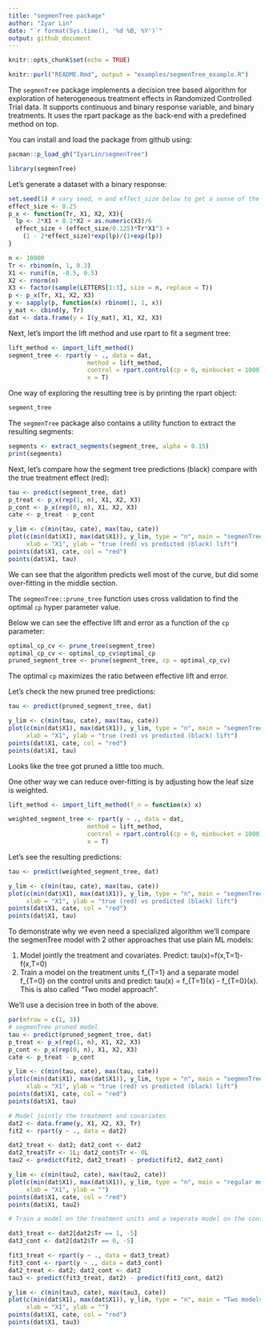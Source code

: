 ```yaml
---
title: "segmenTree package"
author: "Iyar Lin"
date: "`r format(Sys.time(), '%d %B, %Y')`"
output: github_document
---
```


```r
knitr::opts_chunk$set(echo = TRUE)
```

```r
knitr::purl("README.Rmd", output = "examples/segmenTree_example.R")
```

The `segmenTree` package implements a decision tree based algorithm for exploration of heterogeneous treatment effects in Randomized Controlled Trial data. It supports continuous and binary response variable, and binary treatments. It uses the rpart package as the back-end with a predefined method on top.

You can install and load the package from github using:

```r
pacman::p_load_gh("IyarLin/segmenTree")
```

```r
library(segmenTree)
```

Let's generate a dataset with a binary response:

```r
set.seed(1) # vary seed, n and effect_size below to get a sense of the model performance sensetivity
effect_size <- 0.25
p_x <- function(Tr, X1, X2, X3){
  lp <- 2*X1 + 0.2*X2 + as.numeric(X3)/6
  effect_size + (effect_size/0.125)*Tr*X1^3 + 
    (1 - 2*effect_size)*exp(lp)/(1+exp(lp))
}

n <- 10000
Tr <- rbinom(n, 1, 0.3)
X1 <- runif(n, -0.5, 0.5)
X2 <- rnorm(n)
X3 <- factor(sample(LETTERS[1:3], size = n, replace = T))
p <- p_x(Tr, X1, X2, X3)
y <- sapply(p, function(x) rbinom(1, 1, x))
y_mat <- cbind(y, Tr)
dat <- data.frame(y = I(y_mat), X1, X2, X3)
```

Next, let's import the lift method and use rpart to fit a segment tree:

```r
lift_method <- import_lift_method()
segment_tree <- rpart(y ~ ., data = dat,
                      method = lift_method, 
                      control = rpart.control(cp = 0, minbucket = 1000),
                      x = T)
```

One way of exploring the resulting tree is by printing the rpart object:

```r
segment_tree
```

The `segmenTree` package also contains a utility function to extract the resulting segments:

```r
segments <- extract_segments(segment_tree, alpha = 0.15)
print(segments)
```

Next, let's compare how the segment tree predictions (black) compare with the true treatment effect (red):

```r
tau <- predict(segment_tree, dat)
p_treat <- p_x(rep(1, n), X1, X2, X3)
p_cont <- p_x(rep(0, n), X1, X2, X3)
cate <- p_treat - p_cont

y_lim <- c(min(tau, cate), max(tau, cate))
plot(c(min(dat$X1), max(dat$X1)), y_lim, type = "n", main = "segmenTree",
     xlab = "X1", ylab = "true (red) vs predicted (black) lift")
points(dat$X1, cate, col = "red")
points(dat$X1, tau)
```

We can see that the algorithm predicts well most of the curve, but did some over-fitting in the middle section.

The `segmenTree::prune_tree` function uses cross validation to find the optimal `cp` hyper parameter value.

Below we can see the effective lift and error as a function of the `cp` parameter:

```r
optimal_cp_cv <- prune_tree(segment_tree)
optimal_cp_cv <- optimal_cp_cv$optimal_cp
pruned_segment_tree <- prune(segment_tree, cp = optimal_cp_cv)
```

The optimal `cp` maximizes the ratio between effective lift and error.

Let's check the new pruned tree predictions:

```r
tau <- predict(pruned_segment_tree, dat)

y_lim <- c(min(tau, cate), max(tau, cate))
plot(c(min(dat$X1), max(dat$X1)), y_lim, type = "n", main = "segmenTree",
     xlab = "X1", ylab = "true (red) vs predicted (black) lift")
points(dat$X1, cate, col = "red")
points(dat$X1, tau)
```

Looks like the tree got pruned a little too much.

One other way we can reduce over-fitting is by adjusting how the leaf size is weighted. 

```r
lift_method <- import_lift_method(f_n = function(x) x)

weighted_segment_tree <- rpart(y ~ ., data = dat,
                      method = lift_method, 
                      control = rpart.control(cp = 0, minbucket = 1000),
                      x = T)
```

Let's see the resulting predictions:

```r
tau <- predict(weighted_segment_tree, dat)

y_lim <- c(min(tau, cate), max(tau, cate))
plot(c(min(dat$X1), max(dat$X1)), y_lim, type = "n", main = "segmenTree",
     xlab = "X1", ylab = "true (red) vs predicted (black) lift")
points(dat$X1, cate, col = "red")
points(dat$X1, tau)
```

To demonstrate why we even need a specialized algorithm we'll compare the segmenTree model with 2 other approaches that use plain ML models:

1. Model jointly the treatment and covariates. Predict: tau(x)=f(x,T=1)-f(x,T=0)  
1. Train a model on the treatment units f_{T=1} and a separate model f_{T=0} on the control units and predict: tau(x) = f_{T=1}(x) - f_{T=0}(x). This is also called "Two model approach".   

We'll use a decision tree in both of the above.

```r
par(mfrow = c(1, 3))
# segmenTree pruned model
tau <- predict(pruned_segment_tree, dat)
p_treat <- p_x(rep(1, n), X1, X2, X3)
p_cont <- p_x(rep(0, n), X1, X2, X3)
cate <- p_treat - p_cont

y_lim <- c(min(tau, cate), max(tau, cate))
plot(c(min(dat$X1), max(dat$X1)), y_lim, type = "n", main = "segmenTree",
     xlab = "X1", ylab = "true (red) vs predicted (black) lift")
points(dat$X1, cate, col = "red")
points(dat$X1, tau)

# Model jointly the treatment and covariates
dat2 <- data.frame(y, X1, X2, X3, Tr)
fit2 <- rpart(y ~ ., data = dat2)

dat2_treat <- dat2; dat2_cont <- dat2
dat2_treat$Tr <- 1L; dat2_cont$Tr <- 0L
tau2 <- predict(fit2, dat2_treat) - predict(fit2, dat2_cont)

y_lim <- c(min(tau2, cate), max(tau2, cate))
plot(c(min(dat$X1), max(dat$X1)), y_lim, type = "n", main = "regular model",
     xlab = "X1", ylab = "")
points(dat$X1, cate, col = "red")
points(dat$X1, tau2)

# Train a model on the treatment units and a seperate model on the control units

dat3_treat <- dat2[dat2$Tr == 1, -5]
dat3_cont <- dat2[dat2$Tr == 0, -5]

fit3_treat <- rpart(y ~ ., data = dat3_treat)
fit3_cont <- rpart(y ~ ., data = dat3_cont)
dat2_treat <- dat2; dat2_cont <- dat2
tau3 <- predict(fit3_treat, dat2) - predict(fit3_cont, dat2)

y_lim <- c(min(tau3, cate), max(tau3, cate))
plot(c(min(dat$X1), max(dat$X1)), y_lim, type = "n", main = "Two models",
     xlab = "X1", ylab = "")
points(dat$X1, cate, col = "red")
points(dat$X1, tau3)
```
